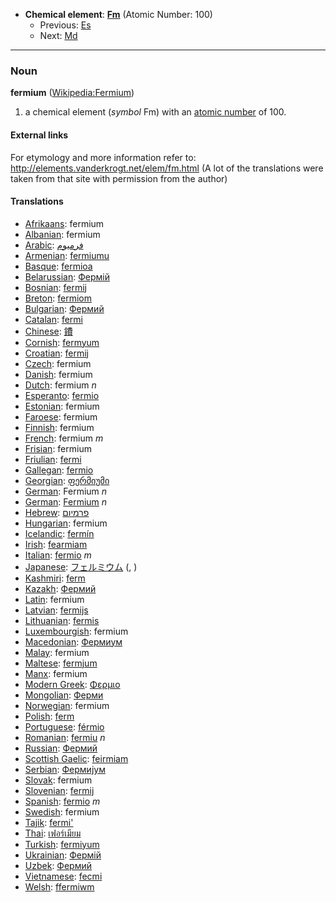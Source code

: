 *'''Chemical element''': '''[[Fm]]''' (Atomic Number: 100)
**Previous: [[Einsteinium|Es]]
**Next: [[Mendelevium|Md]]
----
=== Noun ===
'''fermium''' ([[en:Fermium|Wikipedia:Fermium]])

# a chemical element (''symbol'' Fm) with an [[atomic number]] of 100.

====External links====
For etymology and more information refer to:
http://elements.vanderkrogt.net/elem/fm.html
(A lot of the translations were taken from that site with permission from the author)

==== Translations ====
*[[Afrikaans]]: fermium
*[[Albanian]]: fermium
*[[Arabic]]: [[فرميوم]]
*[[Armenian]]: [[fermiumu]]
*[[Basque]]: [[fermioa]]
*[[Belarussian]]: [[Фермiй]]
*[[Bosnian]]: [[fermij]]
*[[Breton]]: [[fermiom]]
*[[Bulgarian]]: [[Фермий]]
*[[Catalan]]: [[fermi]]
*[[Chinese]]: [[鐨]]
*[[Cornish]]: [[fermyum]]
*[[Croatian]]: [[fermij]]
*[[Czech]]: fermium
*[[Danish]]: fermium
*[[Dutch]]: fermium ''n''
*[[Esperanto]]: [[fermio]]
*[[Estonian]]: fermium
*[[Faroese]]: fermium
*[[Finnish]]: fermium
*[[French]]: fermium ''m''
*[[Frisian]]: fermium
*[[Friulian]]: [[fermi]]
*[[Gallegan]]: [[fermio]]
*[[Georgian]]: [[ფერმიუმი]]
*[[German]]: Fermium ''n''
*[[German]]: [[Fermium]] ''n''
*[[Hebrew]]: [[פרמיום]]
*[[Hungarian]]: fermium
*[[Icelandic]]: [[fermín]]
*[[Irish]]: [[fearmiam]]
*[[Italian]]: [[fermio]] ''m''
*[[Japanese]]: [[フェルミウム]] ([[]], )
*[[Kashmiri]]: [[ferm]]
*[[Kazakh]]: [[Фермий]]
*[[Latin]]: fermium
*[[Latvian]]: [[fermijs]]
*[[Lithuanian]]: [[fermis]]
*[[Luxembourgish]]: fermium
*[[Macedonian]]: [[Фермиум]]
*[[Malay]]: fermium
*[[Maltese]]: [[fermjum]]
*[[Manx]]: fermium
*[[Modern Greek]]: [[Φερμιο]] '' ''
*[[Mongolian]]: [[Ферми]]
*[[Norwegian]]: fermium
*[[Polish]]: [[ferm]] '' ''
*[[Portuguese]]: [[férmio]]
*[[Romanian]]: [[fermiu]] ''n''
*[[Russian]]: [[Фермий]] '' ''
*[[Scottish Gaelic]]: [[feirmiam]]
*[[Serbian]]: [[Фермиjум]]
*[[Slovak]]: fermium
*[[Slovenian]]: [[fermij]]
*[[Spanish]]: [[fermio]] ''m''
*[[Swedish]]: fermium
*[[Tajik]]: [[fermi']]
*[[Thai]]: [[เฟอร์เมียม]]
*[[Turkish]]: [[fermiyum]]
*[[Ukrainian]]: [[Фермiй]]
*[[Uzbek]]: [[Фермий]]
*[[Vietnamese]]: [[fecmi]]
*[[Welsh]]: [[ffermiwm]]